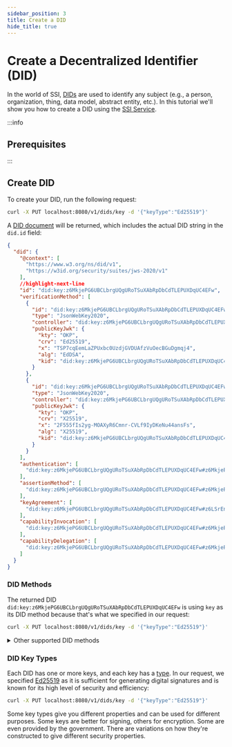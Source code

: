 ```yaml
---
sidebar_position: 3
title: Create a DID
hide_title: true
---
```




# Create a Decentralized Identifier (DID)

In the world of SSI, [DIDs](/docs/web5/learn/decentralized-identifiers) are used to identify any subject (e.g., a person, organization, thing, data model, abstract entity, etc.). In this tutorial we'll show you how to create a DID using the [SSI Service](https://github.com/TBD54566975/ssi-service). 

:::info
## Prerequisites

<SSIService 
content='1. Follow guide to'
link="/docs/ssi/run-ssi-service"
linkText=" Clone & Run SSI Service."
/>
:::

## Create DID

To create your DID, run the following request:

```bash
curl -X PUT localhost:8080/v1/dids/key -d '{"keyType":"Ed25519"}'
```

A [DID document](/docs/glossary#did-document) will be returned, which includes the actual DID string in the `did.id` field:

```json
{
  "did": {
    "@context": [
      "https://www.w3.org/ns/did/v1",
      "https://w3id.org/security/suites/jws-2020/v1"
    ],
    //highlight-next-line
    "id": "did:key:z6MkjePG6UBCLbrgUQgURoTSuXAbRpDbCdTLEPUXDqUC4EFw",
    "verificationMethod": [
      {
        "id": "did:key:z6MkjePG6UBCLbrgUQgURoTSuXAbRpDbCdTLEPUXDqUC4EFw#z6MkjePG6UBCLbrgUQgURoTSuXAbRpDbCdTLEPUXDqUC4EFw",
        "type": "JsonWebKey2020",
        "controller": "did:key:z6MkjePG6UBCLbrgUQgURoTSuXAbRpDbCdTLEPUXDqUC4EFw",
        "publicKeyJwk": {
          "kty": "OKP",
          "crv": "Ed25519",
          "x": "TSP7cqEemLaZPUxbc0UzdjGVDUAfzVuOecBGuDgmqj4",
          "alg": "EdDSA",
          "kid": "did:key:z6MkjePG6UBCLbrgUQgURoTSuXAbRpDbCdTLEPUXDqUC4EFw"
        }
      },
      {
        "id": "did:key:z6MkjePG6UBCLbrgUQgURoTSuXAbRpDbCdTLEPUXDqUC4EFw#z6LSrEnnMyZnZbaUw9WNvWogpwAdUgnfn4nXxjwaVqYVMDwp",
        "type": "JsonWebKey2020",
        "controller": "did:key:z6MkjePG6UBCLbrgUQgURoTSuXAbRpDbCdTLEPUXDqUC4EFw",
        "publicKeyJwk": {
          "kty": "OKP",
          "crv": "X25519",
          "x": "2F555fIs2yg-MOAXyR6Cmnr-CVLf9IyDKeNu44ansFs",
          "alg": "X25519",
          "kid": "did:key:z6MkjePG6UBCLbrgUQgURoTSuXAbRpDbCdTLEPUXDqUC4EFw"
        }
      }
    ],
    "authentication": [
      "did:key:z6MkjePG6UBCLbrgUQgURoTSuXAbRpDbCdTLEPUXDqUC4EFw#z6MkjePG6UBCLbrgUQgURoTSuXAbRpDbCdTLEPUXDqUC4EFw"
    ],
    "assertionMethod": [
      "did:key:z6MkjePG6UBCLbrgUQgURoTSuXAbRpDbCdTLEPUXDqUC4EFw#z6MkjePG6UBCLbrgUQgURoTSuXAbRpDbCdTLEPUXDqUC4EFw"
    ],
    "keyAgreement": [
      "did:key:z6MkjePG6UBCLbrgUQgURoTSuXAbRpDbCdTLEPUXDqUC4EFw#z6LSrEnnMyZnZbaUw9WNvWogpwAdUgnfn4nXxjwaVqYVMDwp"
    ],
    "capabilityInvocation": [
      "did:key:z6MkjePG6UBCLbrgUQgURoTSuXAbRpDbCdTLEPUXDqUC4EFw#z6MkjePG6UBCLbrgUQgURoTSuXAbRpDbCdTLEPUXDqUC4EFw"
    ],
    "capabilityDelegation": [
      "did:key:z6MkjePG6UBCLbrgUQgURoTSuXAbRpDbCdTLEPUXDqUC4EFw#z6MkjePG6UBCLbrgUQgURoTSuXAbRpDbCdTLEPUXDqUC4EFw"
    ]
  }
}
```

### DID Methods
The returned DID `did:key:z6MkjePG6UBCLbrgUQgURoTSuXAbRpDbCdTLEPUXDqUC4EFw` is using `key` as its DID method because that's what we specified in our request:

```bash
curl -X PUT localhost:8080/v1/dids/key -d '{"keyType":"Ed25519"}'
```

<details>
<summary>Other supported DID methods</summary>

SSI Service also supports `ion` and `web` DID methods.

** Create DID using `ion` DID method:**

```bash
curl -X PUT localhost:8080/v1/dids/ion -d '{"keyType":"Ed25519"}'
```

<details>
<summary>Example Response</summary>

```json
{
  "did": {
    "@context": [
      "https://www.w3.org/ns/did/v1",
      {
        "@base": "did:ion:EiC3OsN-t0aPBr1ofd8G5F3jJiqEbzn5WAJZGkplSZqecA"
      }
    ],
    "id": "did:ion:EiC3OsN-t0aPBr1ofd8G5F3jJiqEbzn5WAJZGkplSZqecA",
    "verificationMethod": [
      {
        "id": "#719a47d1-ae9b-4794-86df-a1cca70f5d51",
        "type": "Ed25519",
        "controller": "did:ion:EiC3OsN-t0aPBr1ofd8G5F3jJiqEbzn5WAJZGkplSZqecA",
        "publicKeyJwk": {
          "kty": "OKP",
          "crv": "Ed25519",
          "x": "eJQx_gSzD6PYjMbXYS0c-iZgQXs_VR91K-6bbFSOudY",
          "alg": "EdDSA",
          "kid": "226a15b6-3893-4e8e-87b5-001fe5139999"
        }
      }
    ],
    "authentication": [
      "#719a47d1-ae9b-4794-86df-a1cca70f5d51"
    ],
    "assertionMethod": [
      "#719a47d1-ae9b-4794-86df-a1cca70f5d51"
    ]
  }
}
```

</details>

** Create DID using `web` DID method:**

The [`did:web` Method Specification](https://w3c-ccg.github.io/did-method-web/) describes a DID method that uses an existing web domain to host and establish trust for a DID Document.

It relies on the controller of an existing domain to host a custom file with the contents of the DID Document they want to expose. The SSI Service facilitates creation of a `did:web`, which you then must update on the domain you control.

:::info
**Prerequisites**
* You control an existing domain (e.g. like https://www.example.com).
* You are able to host files in a path within that origin (e.g. you can host the file returned by https://www.example.com/.well-known/did.json).
:::

```bash
curl -X PUT 'localhost:3000/v1/dids/web' -d '{
  "keyType": "Ed25519",
  "options": {
    "didWebId": "did:web:example.com"
  }
}'
```

<details>
<summary>Example Response</summary>

```json
{
  "did": {
    "@context": "https://www.w3.org/ns/did/v1",
    "id": "did:web:example.com",
    "verificationMethod": [
      {
        "id": "did:web:example.com",
        "type": "JsonWebKey2020",
        "controller": "did:web:example.com#owner",
        "publicKeyJwk": {
          "kty": "OKP",
          "crv": "Ed25519",
          "x": "TuAM4Ro4q5_cFMarCHmOm-1c7NaxBxvoEe7-x7K7xhw",
          "alg": "EdDSA",
          "kid": "did:web:example.com#owner"
        }
      }
    ],
    "authentication": [
      [
        "did:web:example.com#owner"
      ]
    ],
    "assertionMethod": [
      [
        "did:web:example.com#owner"
      ]
    ]
  }
}
```

</details>

For a `did:web` DID, you then have to ensure that the URL `<domain_name>/.well-known/did.json` resolves to the content of the value of the DID property from the response. In our example, we would have to make sure that the URL https://example.com/.well-known/did.json returns the JSON object described in the Example Response above.

To ensure that the SSI Service considers the created did:web to be valid, let's make a `GET` request:

```bash
curl 'localhost:3000/v1/dids/resolver/did:web:example.com'
```

<details>
<summary>Example Response</summary>

```bash
{
  "didResolutionMetadata": {
    "ContentType": "application/json"
  },
  "didDocument": {
    "@context": "https://www.w3.org/ns/did/v1",
    "id": "did:web:example.com",
    "verificationMethod": [
      {
        "id": "did:web:example.com",
        "type": "JsonWebKey2020",
        "controller": "did:web:example.com#owner",
        "publicKeyJwk": {
          "kty": "OKP",
          "crv": "Ed25519",
          "x": "TuAM4Ro4q5_cFMarCHmOm-1c7NaxBxvoEe7-x7K7xhw",
          "alg": "EdDSA",
          "kid": "did:web:example.com#owner"
        }
      }
    ],
    "authentication": [
      [
        "did:web:example.com#owner"
      ]
    ],
    "assertionMethod": [
      [
        "did:web:example.com#owner"
      ]
    ]
  },
  "didDocumentMetadata": {}
}
```

</details>


Learn more about [DID methods](https://www.w3.org/TR/did-spec-registries/#did-methods).

</details>

### DID Key Types
Each DID has one or more keys, and each key has a [type](https://w3c-ccg.github.io/did-method-key/#format). In our request, we specified [Ed25519](https://ed25519.cr.yp.to/) as it is sufficient for generating digital signatures and is known for its high level of security and efficiency:

```bash
curl -X PUT localhost:8080/v1/dids/key -d '{"keyType":"Ed25519"}'
```

Some key types give you different properties and can be used for different purposes. Some keys are better for signing, others for encryption. Some are even provided by the government. There are variations on how they're constructed to give different security properties.